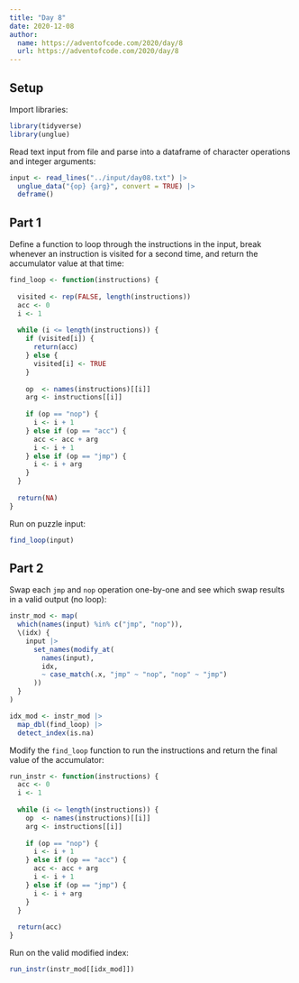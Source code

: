 ```yaml
---
title: "Day 8"
date: 2020-12-08
author:
  name: https://adventofcode.com/2020/day/8
  url: https://adventofcode.com/2020/day/8
---
```


## Setup

Import libraries:

```r

library(tidyverse)
library(unglue)

```

Read text input from file and parse into a dataframe of character operations and integer arguments:

```r

input <- read_lines("../input/day08.txt") |> 
  unglue_data("{op} {arg}", convert = TRUE) |> 
  deframe()

```

## Part 1

Define a function to loop through the instructions in the input, break whenever an instruction is visited for a second time, and return the accumulator value at that time:

```r

find_loop <- function(instructions) {
  
  visited <- rep(FALSE, length(instructions))
  acc <- 0
  i <- 1
  
  while (i <= length(instructions)) {
    if (visited[i]) {
      return(acc)
    } else {
      visited[i] <- TRUE
    }
    
    op  <- names(instructions)[[i]]
    arg <- instructions[[i]]
    
    if (op == "nop") {
      i <- i + 1
    } else if (op == "acc") {
      acc <- acc + arg
      i <- i + 1
    } else if (op == "jmp") {
      i <- i + arg
    }
  }
  
  return(NA)
}

```

Run on puzzle input:

```r

find_loop(input)

```

## Part 2

Swap each `jmp` and `nop` operation one-by-one and see which swap results in a valid output (no loop):

```r

instr_mod <- map(
  which(names(input) %in% c("jmp", "nop")),
  \(idx) {
    input |> 
      set_names(modify_at(
        names(input), 
        idx, 
        ~ case_match(.x, "jmp" ~ "nop", "nop" ~ "jmp")
      ))
  }
)

idx_mod <- instr_mod |> 
  map_dbl(find_loop) |> 
  detect_index(is.na)

```

Modify the `find_loop` function to run the instructions and return the final value of the accumulator:

```r

run_instr <- function(instructions) {
  acc <- 0
  i <- 1
  
  while (i <= length(instructions)) {
    op  <- names(instructions)[[i]]
    arg <- instructions[[i]]
    
    if (op == "nop") {
      i <- i + 1
    } else if (op == "acc") {
      acc <- acc + arg
      i <- i + 1
    } else if (op == "jmp") {
      i <- i + arg
    }
  }
  
  return(acc)
}

```

Run on the valid modified index:

```r

run_instr(instr_mod[[idx_mod]])

```


